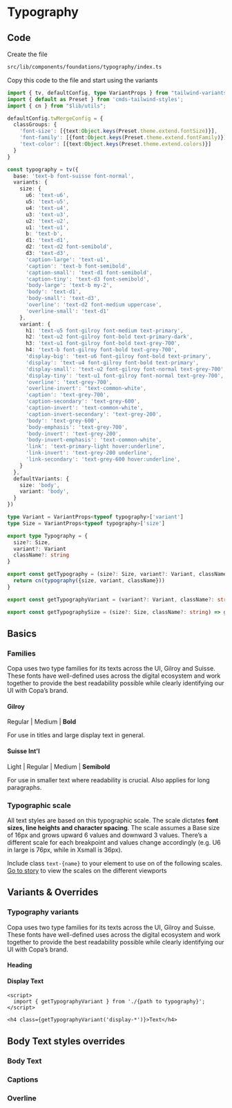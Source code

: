 

<Meta of={Scale} />

# Typography

## Code

Create the file

```bash
src/lib/components/foundations/typography/index.ts
```
Copy this code to the file and start using the variants

```ts
import { tv, defaultConfig, type VariantProps } from "tailwind-variants";
import { default as Preset } from 'cmds-tailwind-styles';
import { cn } from "$lib/utils";

defaultConfig.twMergeConfig = {
  classGroups: {
    'font-size': [{text:Object.keys(Preset.theme.extend.fontSize)}],
    'font-family': [{font:Object.keys(Preset.theme.extend.fontFamily)}],
    'text-color': [{text:Object.keys(Preset.theme.extend.colors)}]
  }
}

const typography = tv({
  base: 'text-b font-suisse font-normal',
  variants: {
    size: {
      u6: 'text-u6',
      u5: 'text-u5',
      u4: 'text-u4',
      u3: 'text-u3',
      u2: 'text-u2',
      u1: 'text-u1',
      b: 'text-b',
      d1: 'text-d1',
      d2: 'text-d2 font-semibold',
      d3: 'text-d3',
      'caption-large': 'text-u1',
      'caption': 'text-b font-semibold',
      'caption-small': 'text-d1 font-semibold',
      'caption-tiny': 'text-d3 font-semibold',
      'body-large': 'text-b my-2',
      'body': 'text-d1',
      'body-small': 'text-d3',
      'overline': 'text-d2 font-medium uppercase',
      'overline-small': 'text-d1'
    },
    variant: {
      h1: 'text-u5 font-gilroy font-medium text-primary',
      h2: 'text-u2 font-gilroy font-bold text-primary-dark',
      h3: 'text-u1 font-gilroy font-bold text-grey-700',
      h4: 'text-b font-gilroy font-bold text-grey-700',
      'display-big': 'text-u6 font-gilroy font-bold text-primary',
      'display': 'text-u4 font-gilroy font-bold text-primary',
      'display-small': 'text-u2 font-gilroy font-normal text-grey-700',
      'display-tiny': 'text-u1 font-gilroy font-normal text-grey-700',
      'overline': 'text-grey-700',
      'overline-invert': 'text-common-white',
      'caption': 'text-grey-700',
      'caption-secondary': 'text-grey-600',
      'caption-invert': 'text-common-white',
      'caption-invert-secondary': 'text-grey-200',
      'body': 'text-grey-600',
      'body-emphasis': 'text-grey-700',
      'body-invert': 'text-grey-200',
      'body-invert-emphasis': 'text-common-white',
      'link': 'text-primary-light hover:underline',
      'link-invert': 'text-grey-200 underline',
      'link-secondary': 'text-grey-600 hover:underline',
    }
  },
  defaultVariants: {
    size: 'body',
    variant: 'body',
  }
})

type Variant = VariantProps<typeof typography>['variant']
type Size = VariantProps<typeof typography>['size']

export type Typography = {
  size?: Size,
  variant?: Variant
  className?: string
}

export const getTypography = (size?: Size, variant?: Variant, className?: string) => {
  return cn(typography({size, variant, className}))
}

export const getTypographyVariant = (variant?: Variant, className?: string) => getTypography(undefined, variant, className )

export const getTypographySize = (size?: Size, className?: string) => getTypography(size, undefined, className )
```

## Basics

### Families
Copa uses two type families for its texts across the UI, Gilroy and Suisse. These fonts have well-defined uses across the digital ecosystem and work together to provide the best readability possible while clearly identifying our UI with Copa’s brand.

#### Gilroy
Regular | Medium | **Bold**

For use in titles and large display text in general.

#### Suisse Int'l
Light | Regular | Medium | **Semibold**

For use in smaller text where readability is crucial. Also applies for long paragraphs.

### Typographic scale

All text styles are based on this typographic scale. The scale dictates **font sizes, line heights and character spacing**. The scale assumes a Base size of 16px and grows upward 6 values and downward 3 values. There’s a different scale for each breakpoint and values change accordingly (e.g. U6 in large is 76px, while in Xsmall is 36px).

Include class `text-{name}` to your element to use on of the following scales. [Go to story]('./?path=/story/system-foundations-typography--scale&globals=viewport:iphone14promax') to view the scales on the different viewports

<Canvas of={Scale.scale} sourceState='none' />

## Variants & Overrides

### Typography variants

Copa uses two type families for its texts across the UI, Gilroy and Suisse. These fonts have well-defined uses across the digital ecosystem and work together to provide the best readability possible while clearly identifying our UI with Copa’s brand.

#### Heading

<Canvas of={Scale.heading} sourceState='none' />

#### Display Text

<Canvas of={Scale.display} sourceState='none' />

```svelte
<script> 
  import { getTypographyVariant } from './{path to typography}';
</script>

<h4 class={getTypographyVariant('display-*')}>Text</h4>
```

## Body Text styles overrides

### Body Text

<Canvas of={Scale.body} sourceState='none' />

### Captions

<Canvas of={Scale.caption} sourceState='none' />

### Overline

<Canvas of={Scale.overline} sourceState='none' />

